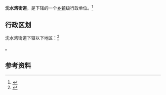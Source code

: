 {{中国乡级行政区|21/01/02/027/000}}

'''沈水湾街道'''，是{{PRC admin/fullname|21/01/02/027/000|3}}下辖的一个[[乡镇|乡镇]]级行政单位。<ref>{{PRC admin/ref sgc|{{PRC admin/parent|21/01/02/027/000}}}}</ref>

== 行政区划 ==

沈水湾街道下辖以下地区：<ref>{{PRC admin/ref sgc|21/01/02/027/000}}</ref>

{{PRC admin/children|21/01/02/027/000}}。

== 参考资料 ==

{{reflist}}

{{行政区划小作品}}
{{PRC admin/navcat|21/01/02/027/000}}